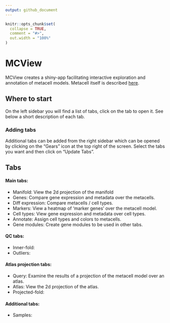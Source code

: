 ```yaml
---
output: github_document
---
```


```r
knitr::opts_chunk$set(
  collapse = TRUE,
  comment = "#>",  
  out.width = "100%"
)
```

# MCView

MCView creates a shiny-app facilitating interactive exploration and annotation of metacell models. Metacell itself is described [here](https://pypi.org/project/metacells/).

## Where to start 

On the left sidebar you will find a list of tabs, click on the tab to open it. See below a short description of each tab.

### Adding tabs

Additional tabs can be added from the right sidebar which can be opened by clicking on the "Gears" icon at the top right of the screen. Select the tabs you want and then click on "Update Tabs".

## Tabs

#### Main tabs:

- Manifold: View the 2d projection of the manifold
- Genes: Compare gene expression and metadata over the metacells.
- Diff expression: Compare metacells / cell types.
- Markers: View a heatmap of 'marker genes' over the metacell model. 
- Cell types: View gene expression and metadata over cell types.
- Annotate: Assign cell types and colors to metacells.
- Gene modules: Create gene modules to be used in other tabs.

#### QC tabs: 

- Inner-fold: 
- Outliers: 

#### Atlas projection tabs: 

- Query: Examine the results of a projection of the metacell model over an atlas.
- Atlas: View the 2d projection of the atlas.
- Projected-fold:
 
#### Additional tabs:

- Samples:





